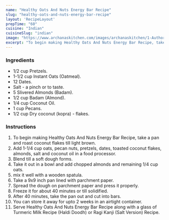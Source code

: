 ---
name: "Healthy Oats And Nuts Energy Bar Recipe"
slug: "healthy-oats-and-nuts-energy-bar-recipe"
layout: 'RecipeLayout'
prepTime: "60"
cuisine: "Indian"
cuisineSlug: "indian"
image: "https://www.archanaskitchen.com/images/archanaskitchen/1-Author/pooja/Healthy_Oats_and_nuts_bar_1600.jpg"
excerpt: "To begin making Healthy Oats And Nuts Energy Bar Recipe, take a pan and roast coconut flakes till light brown"
---

### Ingredients

- 1/2 cup Pretzels.
- 1-1/2 cup Instant Oats (Oatmeal).
- 12 Dates.
- Salt - a pinch or to taste.
- 5 Slivered Almonds (Badam).
- 1/2 cup Badam (Almond).
- 1/4 cup Coconut Oil.
- 1 cup Pecans.
- 1/2 cup Dry coconut (kopra) - flakes.

### Instructions

1. To begin making Healthy Oats And Nuts Energy Bar Recipe, take a pan and roast coconut flakes till light brown.
1. Add 1-1/4 cup oats, pecan nuts, pretzels, dates, toasted coconut flakes, almonds, salt and coconut oil in a food processor.
1. Blend till a soft dough forms.
1. Take it out in a bowl and add chopped almonds and remaining 1/4 cup oats.
1. mix it well with a wooden spatula.
1. Take a 9x9 inch pan lined with parchment paper.
1. Spread the dough on parchment paper and press it properly.
1. Freeze it for about 40 minutes or till solidified.
1. After 40 minutes, take the pan out and cut into bars.
1. You can store it away for upto 2 weeks in an airtight container.
1. Serve Healthy Oats And Nuts Energy Bar Recipe along with a glass of Turmeric Milk Recipe (Haldi Doodh) or Ragi Kanji (Salt Version) Recipe.

